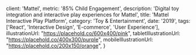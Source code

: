 
  client: 'Mattel',
  metric: '85% Child Engagement',
  description: 'Digital toy integration and interactive play experiences for Mattel',
  title: 'Mattel Interactive Play Platform',
  category: 'Toy & Entertainment',
  date: '2019',
  tags: ['React', 'Interactive Design', 'E-commerce', 'User Experience'],
  illustrationUrl: "https://placehold.co/600x400/pink",
  tabletIllustrationUrl: "https://placehold.co/400x300/purple",
  mobileIllustrationUrl: "https://placehold.co/200x150/orange",
}

<ProjectMetadata
  client={metadata.client}
  metric={metadata.metric}
  category={metadata.category}
  date={metadata.date}
  tags={metadata.tags}
/>
